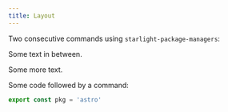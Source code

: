 ```yaml
---
title: Layout
---
```




Two consecutive commands using `starlight-package-managers`:

<PackageManagers pkg={pkg} />

<PackageManagers pkg={pkg} />

Some text in between.

<PackageManagers pkg={pkg} />

Some more text.

Some code followed by a command:

```ts
export const pkg = 'astro'
```

<PackageManagers pkg={pkg} />
